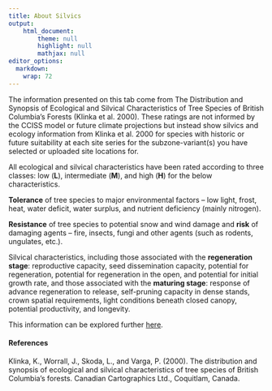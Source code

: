 ```yaml
---
title: About Silvics
output: 
    html_document:
        theme: null
        highlight: null
        mathjax: null
editor_options: 
  markdown: 
    wrap: 72
---
```


The information presented on this tab come from The Distribution and
Synopsis of Ecological and Silvical Characteristics of Tree Species of
British Columbia’s Forests (Klinka et al. 2000). These ratings are not
informed by the CCISS model or future climate projections but instead
show silvics and ecology information from Klinka et al. 2000 for species
with historic or future suitability at each site series for the
subzone-variant(s) you have selected or uploaded site locations for.

All ecological and silvical characteristics have been rated according to
three classes: low (**L**), intermediate (**M**), and high (**H**) for
the below characteristics.

**Tolerance** of tree species to major environmental factors – low
light, frost, heat, water deficit, water surplus, and nutrient
deficiency (mainly nitrogen).

**Resistance** of tree species to potential snow and wind damage and
**risk** of damaging agents – fire, insects, fungi and other agents
(such as rodents, ungulates, etc.).

Silvical characteristics, including those associated with the
**regeneration stage**: reproductive capacity, seed dissemination
capacity, potential for regeneration, potential for regeneration in the
open, and potential for initial growth rate, and those associated with
the **maturing stage**: response of advance regeneration to release,
self-pruning capacity in dense stands, crown spatial requirements, light
conditions beneath closed canopy, potential productivity, and longevity.

This information can be explored further
[here](https://www2.gov.bc.ca/gov/content/industry/forestry/managing-our-forest-resources/silviculture/tree-species-selection/tool-introduction/tree-species-silvics-and-comparisons).

#### References

Klinka, K., Worrall, J., Skoda, L., and Varga, P. (2000). The
distribution and synopsis of ecological and silvical characteristics of
tree species of British Columbia’s forests. Canadian Cartographics Ltd.,
Coquitlam, Canada.
